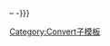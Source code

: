 <includeonly>{{Convert/numdisp|{{{1}}}}}<!--
-->–<!--show range word--
-->{{Convert/numdisp|{{{2}}}}}-{{{h|{{{n}}}}}}</includeonly><noinclude>

[[Category:Convert子模板]]
</noinclude>